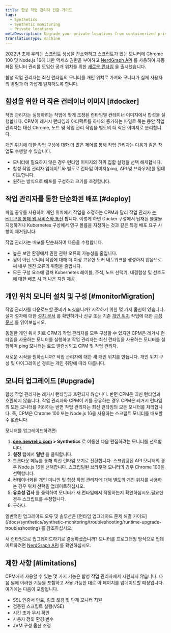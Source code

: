 ```yaml
---
title: 합성 작업 관리자 전환 가이드
tags:
  - Synthetics
  - Synthetic monitoring
  - Private locations
metaDescription: Upgrade your private locations from containerized private minion (CPM) to the synthetics job manager
translationType: machine
---
```


2022년 초에 우리는 스크립트 생성을 간소화하고 스크립트가 있는 모니터에 Chrome 100 및 Node.js 16에 대한 액세스 권한을 부여하고 [NerdGraph API](https://docs.newrelic.com/docs/apis/nerdgraph/examples/nerdgraph-synthetics-tutorial) 를 사용하여 자동화된 모니터 관리를 도입한 공개 위치를 위한 [새로운 런타임](/docs/synthetics/synthetic-monitoring/using-monitors/new-runtime) 을 출시했습니다.

합성 작업 관리자는 최신 런타임의 모니터를 개인 위치로 가져와 모니터가 실제 사용자의 경험과 더 가깝게 일치하도록 합니다.

## 합성을 위한 더 작은 컨테이너 이미지 [#docker]

작업 관리자는 실행하려는 작업에 맞게 조정된 런타임별 컨테이너 이미지에서 합성을 실행합니다. CPM이 레거시 런타임과 아티팩트를 하나의 증가하는 파일로 묶는 동안 작업 관리자는 대신 Chrome, 노드 및 작업 관리 작업을 별도의 더 작은 이미지로 분리합니다.

개인 위치에 대한 작업 구성에 대한 더 많은 제어를 통해 작업 관리자는 다음과 같은 작업도 수행할 수 있습니다.

* 모니터에 필요하지 않은 경우 런타임 이미지의 하위 집합 실행을 선택 해제합니다.
* 합성 작업 관리자 업데이트와 별도로 런타임 이미지(ping, API 및 브라우저)를 업데이트합니다.
* 원하는 방식으로 배포를 구성하고 크기를 조정합니다.

## 작업 관리자를 통한 단순화된 배포 [#deploy]

파일 공유를 사용하여 개인 위치에서 작업을 조정하는 CPM과 달리 작업 관리자 [는 HTTP를 통해 웹 서비스와 통신](/docs/synthetics/synthetic-monitoring/private-locations/install-job-manager) 합니다. 이렇게 하면 Docker 구성에서 탑재된 볼륨을 지정하거나 Kubernetes 구성에서 영구 볼륨을 지정하는 것과 같은 특정 배포 요구 사항이 제거됩니다.

작업 관리자는 배포를 단순화하여 다음을 수행합니다.

* 높은 보안 환경에서 권한 관련 오류의 가능성을 줄입니다.
* 핑이 아닌 모니터 작업에 대해 더 이상 고유한 도커 네트워크를 생성하지 않음으로써 내부 엔진 오류의 위험을 줄입니다.
* 모든 구성 요소에 걸쳐 Kubernetes 레이블, 주석, 노드 선택기, 내결함성 및 선호도에 대한 배포 시 더 나은 지원 제공

## 개인 위치 모니터 설치 및 구성 [#monitorMigration]

작업 관리자를 다운로드할 준비가 되셨습니까? 시작하기 위한 몇 가지 옵션이 있습니다. 설치 절차에 대한 [설치 문서](/docs/synthetics/synthetic-monitoring/private-locations/install-job-manager) 를 확인하거나 신규 또는 기존 [개인 위치](/docs/synthetics/synthetic-monitoring/private-locations/private-locations-overview-monitor-internal-sites-add-new-locations) 작업에 대한 [구성 문서](/docs/synthetics/synthetic-monitoring/private-locations/job-manager-configuration) 를 읽어보십시오.

동일한 개인 위치 키로 CPM과 작업 관리자를 모두 구성할 수 있지만 CPM은 레거시 런타임을 사용하는 모니터를 실행하고 작업 관리자는 최신 런타임을 사용하는 모니터를 실행하며 ping 모니터는 로드 밸런싱되고 CPM 및 작업 관리자.

새로운 시작을 원하십니까? 작업 관리자에 대한 새 개인 위치를 만듭니다. 개인 위치 구성 및 마이그레이션 경로는 개인 취향에 따라 다릅니다.

## 모니터 업그레이드 [#upgrade]

합성 작업 관리자는 레거시 런타임과 호환되지 않습니다. 반면 CPM은 최신 런타임과 호환되지 않습니다. 작업 관리자와 CPM이 키를 공유하는 경우 CPM은 레거시 런타임의 모든 모니터를 처리하는 반면 작업 관리자는 최신 런타임의 모든 모니터를 처리합니다. 즉, CPM은 Chrome 100 또는 Node.js 16을 사용하는 스크립트 모니터를 배포할 수 없습니다.

모니터를 업그레이드하려면:

1. **[one.newrelic.com](https://one.newrelic.com/all-capabilities) > Synthetics** 로 이동한 다음 편집하려는 모니터를 선택합니다.
2. **설정** 탭에서 **일반** 을 클릭합니다.
3. 드롭다운 메뉴를 통해 최신 런타임 보기로 전환합니다. 스크립팅된 API 모니터의 경우 Node.js 16을 선택합니다. 스크립팅된 브라우저 모니터의 경우 Chrome 100을 선택합니다.
4. 컨테이너화된 개인 미니언 및 합성 작업 관리자에 대해 별도의 개인 위치를 사용하는 경우 위치 선택을 업데이트하십시오.
5. **유효성 검사** 를 클릭하여 모니터가 새 런타임에서 작동하는지 확인하십시오.필요한 경우 스크립트를 수정합니다.
6. 구하다.

<Callout variant="tip">
  일반적인 업그레이드 오류 및 솔루션은 [런타임 업그레이드 문제 해결 가이드](/docs/synthetics/synthetic-monitoring/troubleshooting/runtime-upgrade-troubleshooting) 를 참조하십시오.
</Callout>

새 런타임으로 업그레이드하기로 결정하셨습니까? 모니터를 프로그래밍 방식으로 업데이트하려면 [NerdGraph API](/docs/apis/nerdgraph/examples/nerdgraph-synthetics-tutorial/#update-monitors) 를 확인하십시오.

## 제한 사항 [#limitations]

CPM에서 사용할 수 있는 몇 가지 기능은 합성 작업 관리자에서 지원되지 않습니다. 다음 달에 이러한 기능을 포함하고 사용 가능한 대로 이 페이지를 업데이트할 예정입니다. 여기에는 다음이 포함됩니다.

* SSL 인증서 만료, 링크 끊김 및 단계 모니터 지원
* 검증된 스크립트 실행(VSE)
* 시간 초과 무시 확인
* 사용자 정의 환경 변수
* JVM 구성 옵션 조정